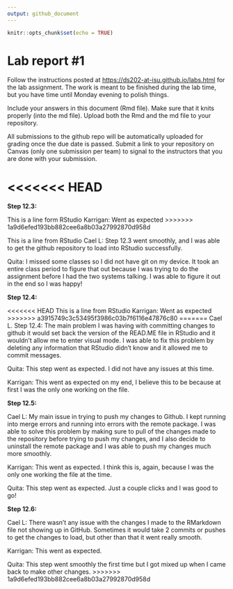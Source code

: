 ```yaml
---
output: github_document
---
```


<!-- README.md is generated from README.Rmd. Please edit the README.Rmd file -->

```r
knitr::opts_chunk$set(echo = TRUE)
```

# Lab report #1

Follow the instructions posted at <https://ds202-at-isu.github.io/labs.html> for the lab assignment. The work is meant to be finished during the lab time, but you have time until Monday evening to polish things.

Include your answers in this document (Rmd file). Make sure that it knits properly (into the md file). Upload both the Rmd and the md file to your repository.

All submissions to the github repo will be automatically uploaded for grading once the due date is passed. Submit a link to your repository on Canvas (only one submission per team) to signal to the instructors that you are done with your submission.

<<<<<<< HEAD
=======
**Step 12.3:**

This is a line form RStudio Karrigan: Went as expected
>>>>>>> 1a9d6efed193bb882cee6a8b03a27992870d958d

This is a line from RStudio Cael L: Step 12.3 went smoothly, and I was able to get the github repository to load into RStudio successfully.

Quita: I missed some classes so I did not have git on my device. It took an entire class period to figure that out because I was trying to do the assignment before I had the two systems talking. I was able to figure it out in the end so I was happy!

**Step 12.4:**

<<<<<<< HEAD
This is a line from RStudio
Karrigan: Went as expected
>>>>>>> a3915749c3c53495f3986c03b7f6116e47876c80
=======
Cael L. Step 12.4: The main problem I was having with committing changes to github it would set back the version of the READ.ME file in RStudio and it wouldn't allow me to enter visual mode. I was able to fix this problem by deleting any information that RStudio didn't know and it allowed me to commit messages.

Quita: This step went as expected. I did not have any issues at this time. 

Karrigan: This went as expected on my end, I believe this to be because at first I was the only one working on the file.

**Step 12.5:**

Cael L: My main issue in trying to push my changes to Github. I kept running into merge errors and running into errors with the remote package. I was able to solve this problem by making sure to pull of the changes made to the repository before trying to push my changes, and I also decide to uninstall the remote package and I was able to push my changes much more smoothly.

Karrigan: This went as expected. I think this is, again, because I was the only one working the file at the time.

Quita: This step went as expected. Just a couple clicks and I was good to go!

**Step 12.6:**

Cael L: There wasn't any issue with the changes I made to the RMarkdown file not showing up in GitHub. Sometimes it would take 2 commits or pushes to get the changes to load, but other than that it went really smooth.

Karrigan: This went as expected.

Quita: This step went smoothly the first time but I got mixed up when I came back to make other changes. 
>>>>>>> 1a9d6efed193bb882cee6a8b03a27992870d958d
